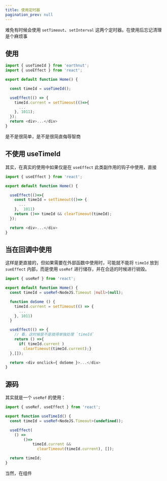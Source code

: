 ```yaml
---
title: 使用定时器
pagination_prev: null
---
```


难免有时候会使用 `setTimeout`、`setInterval` 这两个定时器。在使用后忘记清理是个麻烦事

## 使用

```ts
import { useTimeId } from 'earthnut';
import { useEffect } from 'react';

export default function Home() {

  const timeId = useTimeId();

  useEffect(() => {
    timeId.current = setTimeout(()=>{
      ...
    }, 1011);
  });
  return <div>...</div>
}
```

是不是很简单，是不是很简直侮辱智商

## 不使用 useTimeId

其实，在真实的使用中如果仅是在 `useEffect` 此类副作用的钩子中使用，直接

```ts
import { useEffect } from 'react';

export default function Home() {

  useEffect(()=>{
    const timeId = setTimeout(()=> {
      ...
    },  1011)
    return ()=> timeId && clearTimeout(timeId);
  });

  return <div>...</div>
}
```

## 当在回调中使用

这样是更直接的，但如果需要在外部函数中使用时，可能就不能将 `timeId` 放到 `sueEffect` 内部，而是使用 `useRef` 进行储存，并在合适的时候进行销毁。

```ts
import { useRef } from 'react';

export default function Home() {
  const timeId = useRef<NodeJS.Timeout |null>(null);

  function doSome () {
    timeId.current = setTimeout(() => {
      ...
    }, 1011)
  }

  useEffect(() => {
    // 看，这时候是不是就得单独处理 `timeId`
    return () =>{
      if( timeId.current )
        clearTimeout(timeId.current);}
  },[]);

  return <div onclick={ doSome }>...</div>
}
```

## 源码

其实就是一个 `useRef` 的使用：

```ts
import { useRef, useEffect } from 'react';

export function useTimeId() {
  const timeId = useRef<NodeJS.Timeout>(undefined));

  useEffect(
    () =>
        ()=>
            timeId.current &&
              clearTimeout(timeId.current), []);

  return timeId;
}
```

当然，在组件
